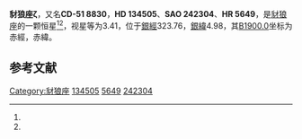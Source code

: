 {{Starbox begin
| name = 豺狼座ζ
}}
{{Starbox observe
| epoch = [[J2000.0|J2000.0]]
| constell = [[豺狼座|豺狼座]]<ref name=SIMBAD>{{cite web
 | url=http://simbad.u-strasbg.fr/simbad/sim-id?Ident=HR+5649
 | title =Pulsating variable Star
 | publisher=Centre de Données astronomiques de Strasbourg
 | work=SIMBAD
 | accessdate=2012-07-13}}</ref><ref name=DATA>{{cite web
 | url=http://vizier.u-strasbg.fr/viz-bin/VizieR-5?-out.add=.&-source=5050&-corr=PK=HR&-out.max=9999&HR=5649
 | title =VizieR Detailed Page
 | accessdate=2012-07-13}}</ref>
| 星官 = 
| ra = {{RA|15|12|17.1}}<ref name=SIMBAD /><ref name=DATA />
| dec = {{DEC|-52|5|57}}<ref name=SIMBAD /><ref name=DATA />
| appmag_v = 3.41<ref name=SIMBAD /><ref name=DATA />
}}
{{Starbox character
| class = G8III<ref name=SIMBAD /><ref name=DATA />
| b-v = 0.92<ref name=SIMBAD /><ref name=DATA />
| u-b = 0.66<ref name=SIMBAD /><ref name=DATA />
| r-i = <ref name=SIMBAD /><ref name=DATA />
| variable = 
}}
{{Starbox astrometry
| radial_v = 0.66
| prop_mo_ra = -10
| parallax = 0.043
| p_error = 
}}
{{Starbox catalog
| names =CD-51 8830，[[SAO星表|SAO]] 242304，[[HD星表|HD]] 134505，[[HR星表|HR]] 5649}}
{{Starbox reference |Simbad=HR+5649}}
{{Starbox end}}

'''豺狼座ζ'''，又名'''CD-51 8830'''，'''HD 134505'''、'''SAO 242304'''、'''HR 5649'''，是[[豺狼座|豺狼座]]的一颗恒星<ref name=SIMBAD /><ref name=DATA />，视星等为3.41，位于[[銀道座標系|銀經]]323.76，[[銀道座標系|銀緯]]4.98，其[[B1900.0|B1900.0]]坐标为赤經{{RA|15|5|5.8}}，赤緯{{DEC|-51|4.98|7}}。

== 参考文献 ==
{{reflist}}

{{star-stub}}

{{豺狼座恒星}}
{{星官|车骑|3|0}}
[[Category:豺狼座|Category:豺狼座]]
[[Category:HD和HDE天體|134505]]
[[Category:HR天體|5649]]
[[Category:SAO天體|242304]]